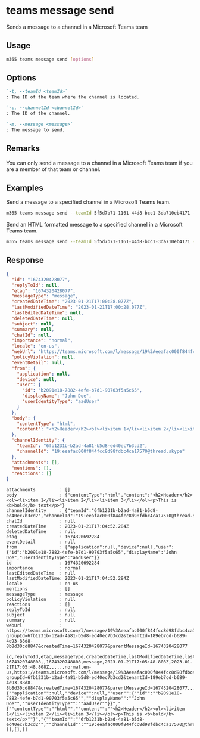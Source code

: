
# teams message send

Sends a message to a channel in a Microsoft Teams team

## Usage

```sh
m365 teams message send [options]
```

## Options

```md definition-list
`-t, --teamId <teamId>`
: The ID of the team where the channel is located.

`-c, --channelId <channelId>`
: The ID of the channel.

`-m, --message <message>`
: The message to send.
```

<Global />

## Remarks

You can only send a message to a channel in a Microsoft Teams team if you are a member of that team or channel.

## Examples

Send a message to a specified channel in a Microsoft Teams team.

```sh
m365 teams message send --teamId 5f5d7b71-1161-44d8-bcc1-3da710eb4171 --channelId 19:88f7e66a8dfe42be92db19505ae912a8@thread.skype --message "Hello World!"
```

Send an HTML formatted message to a specified channel in a Microsoft Teams team.

```sh
m365 teams message send --teamId 5f5d7b71-1161-44d8-bcc1-3da710eb4171 --channelId 19:88f7e66a8dfe42be92db19505ae912a8@thread.skype --message "Hello <b>World</b>!"
```

## Response

<Tabs>
  <TabItem value="JSON">

  ```json
  {
    "id": "1674320428077",
    "replyToId": null,
    "etag": "1674320428077",
    "messageType": "message",
    "createdDateTime": "2023-01-21T17:00:28.077Z",
    "lastModifiedDateTime": "2023-01-21T17:00:28.077Z",
    "lastEditedDateTime": null,
    "deletedDateTime": null,
    "subject": null,
    "summary": null,
    "chatId": null,
    "importance": "normal",
    "locale": "en-us",
    "webUrl": "https://teams.microsoft.com/l/message/19%3Aeeafac000f844fcc8d98fdbc4ca17570%40thread.skype/1674320428077?groupId=6fb1231b-b2ad-4a81-b5d8-ed40ec7b3cd2&tenantId=189eb7cd-b689-4d93-88d8-8b8d30cd8847&createdTime=1674320428077&parentMessageId=1674320428077",
    "policyViolation": null,
    "eventDetail": null,
    "from": {
      "application": null,
      "device": null,
      "user": {
        "id": "b2091e18-7882-4efe-b7d1-90703f5a5c65",
        "displayName": "John Doe",
        "userIdentityType": "aadUser"
      }
    },
    "body": {
      "contentType": "html",
      "content": "<h2>Header</h2><ol><li>item 1</li><li>item 2</li><li>item 3</li></ol><p>This is <b>bold</b> text</p>"
    },
    "channelIdentity": {
      "teamId": "6fb1231b-b2ad-4a81-b5d8-ed40ec7b3cd2",
      "channelId": "19:eeafac000f844fcc8d98fdbc4ca17570@thread.skype"
    },
    "attachments": [],
    "mentions": [],
    "reactions": []
  }
  ```

  </TabItem>
  <TabItem value="Text">

  ```text
  attachments         : []
  body                : {"contentType":"html","content":"<h2>Header</h2><ol><li>item 1</li><li>item 2</li><li>item 3</li></ol><p>This is <b>bold</b> text</p>"}
  channelIdentity     : {"teamId":"6fb1231b-b2ad-4a81-b5d8-ed40ec7b3cd2","channelId":"19:eeafac000f844fcc8d98fdbc4ca17570@thread.skype"}
  chatId              : null
  createdDateTime     : 2023-01-21T17:04:52.284Z
  deletedDateTime     : null
  etag                : 1674320692284
  eventDetail         : null
  from                : {"application":null,"device":null,"user":{"id":"b2091e18-7882-4efe-b7d1-90703f5a5c65","displayName":"John Doe","userIdentityType":"aadUser"}}
  id                  : 1674320692284
  importance          : normal
  lastEditedDateTime  : null
  lastModifiedDateTime: 2023-01-21T17:04:52.284Z
  locale              : en-us
  mentions            : []
  messageType         : message
  policyViolation     : null
  reactions           : []
  replyToId           : null
  subject             : null
  summary             : null
  webUrl              : https://teams.microsoft.com/l/message/19%3Aeeafac000f844fcc8d98fdbc4ca17570%40thread.skype/1674320428077?groupId=6fb1231b-b2ad-4a81-b5d8-ed40ec7b3cd2&tenantId=189eb7cd-b689-4d93-88d8-8b8d30cd8847&createdTime=1674320428077&parentMessageId=1674320428077
  ```

  </TabItem>
  <TabItem value="CSV">

  ```csv
  id,replyToId,etag,messageType,createdDateTime,lastModifiedDateTime,lastEditedDateTime,deletedDateTime,subject,summary,chatId,importance,locale,webUrl,policyViolation,eventDetail,from,body,channelIdentity,attachments,mentions,reactions
  1674320748808,,1674320748808,message,2023-01-21T17:05:48.808Z,2023-01-21T17:05:48.808Z,,,,,,normal,en-us,https://teams.microsoft.com/l/message/19%3Aeeafac000f844fcc8d98fdbc4ca17570%40thread.skype/1674320428077?groupId=6fb1231b-b2ad-4a81-b5d8-ed40ec7b3cd2&tenantId=189eb7cd-b689-4d93-88d8-8b8d30cd8847&createdTime=1674320428077&parentMessageId=1674320428077,,,"{""application"":null,""device"":null,""user"":{""id"":""b2091e18-7882-4efe-b7d1-90703f5a5c65"",""displayName"":""John Doe"",""userIdentityType"":""aadUser""}}","{""contentType"":""html"",""content"":""<h2>Header</h2><ol><li>item 1</li><li>item 2</li><li>item 3</li></ol><p>This is <b>bold</b> text</p>""}","{""teamId"":""6fb1231b-b2ad-4a81-b5d8-ed40ec7b3cd2"",""channelId"":""19:eeafac000f844fcc8d98fdbc4ca17570@thread.skype""}",[],[],[]
  ```

  </TabItem>
</Tabs>


